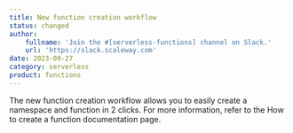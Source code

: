 ```yaml
---
title: New function creation workflow
status: changed
author:
    fullname: 'Join the #[serverless-functions] channel on Slack.'
    url: 'https://slack.scaleway.com'
date: 2023-09-27
category: serverless
product: functions
---
```


The new function creation workflow allows you to easily create a namespace and function in 2 clicks. For more information, refer to the   <Link to=https://www.scaleway.com/en/docs/serverless/functions/quickstart/#how-to-create-a-function>How to create a function</Link> documentation page.

